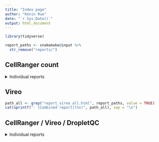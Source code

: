 ```yaml
---
title: "Index page"
author: "Kevin Rue"
date: "`r Sys.Date()`"
output: html_document
---
```


```r
library(tidyverse)
```

```r
report_paths <- snakemake@input %>%
  str_remove("reports/")
```

## CellRanger count

<details>
  <summary>Individual reports</summary>
```r
path_samples <- grep("^cellranger_web_summary/", report_paths, value = TRUE)
names(path_samples) <- fs::path_ext_remove(basename(path_samples))
cat(sprintf("- [%s](%s)", names(path_samples), path_samples), sep = "\n")
```
</details>

## Vireo

```r
path_all <- grep("report_vireo_all.html", report_paths, value = TRUE)
cat(sprintf("- [Combined report](%s)", path_all), sep = "\n")
```

## CellRanger / Vireo / DropletQC

<details>
  <summary>Individual reports</summary>
```r
path_samples <- grep("^report_dropletqc_vireo/", report_paths, value = TRUE)
names(path_samples) <- fs::path_ext_remove(basename(path_samples))
cat(sprintf("- [%s](%s)", names(path_samples), path_samples), sep = "\n")
```
</details>
